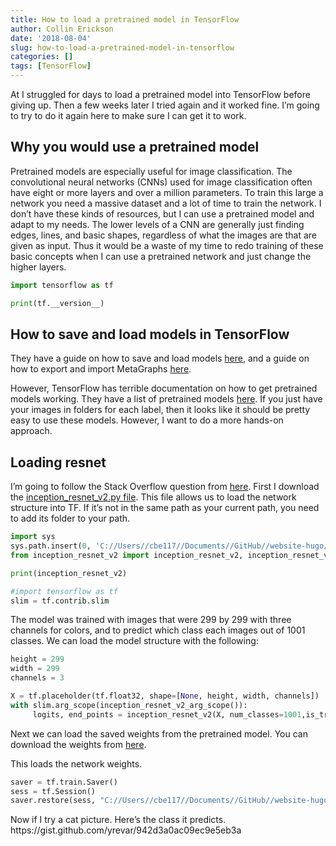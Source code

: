```yaml
---
title: How to load a pretrained model in TensorFlow
author: Collin Erickson
date: '2018-08-04'
slug: how-to-load-a-pretrained-model-in-tensorflow
categories: []
tags: [TensorFlow]
---
```


At I struggled for days to load a pretrained model into
TensorFlow before giving up.
Then a few weeks later I tried again and it worked fine.
I'm going to try to do it again here to make sure
I can get it to work.

## Why you would use a pretrained model

Pretrained models are especially useful for image classification.
The convolutional neural networks (CNNs) used for image classification
often have eight or more layers and over a million parameters.
To train this large a network you need a massive dataset
and a lot of time to train the network.
I don't have these kinds of resources,
but I can use a pretrained model and adapt to my needs.
The lower levels of a CNN are generally just finding
edges, lines, and basic shapes, regardless of what the
images are that are given as input.
Thus it would be a waste of my time to redo training of
these basic concepts when I can use a pretrained network
and just change the higher layers.

```python
import tensorflow as tf
```

```python
print(tf.__version__)
```

## How to save and load models in TensorFlow

They have a guide on how to save and load models
[here](https://www.tensorflow.org/guide/saved_model),
and a guide on how to export and import MetaGraphs
[here](https://www.tensorflow.org/api_guides/python/meta_graph).


However, TensorFlow has terrible documentation on how to get
pretrained models working.
They have a list of pretrained models
[here](https://github.com/tensorflow/models/tree/master/research/slim).
If you just have your images in folders for each label,
then it looks like it should be pretty easy to use these models.
However, I want to do a more hands-on approach.


## Loading resnet

I'm going to follow the Stack Overflow question from
[here](https://stackoverflow.com/questions/39969751/how-to-load-pre-trained-tensorflow-model-named-inception-by-google/43677411).
First I download the 
[inception_resnet_v2.py file](https://github.com/tensorflow/models/blob/master/research/slim/nets/inception_resnet_v2.py).
This file allows us to load the network structure into TF.
If it's not in the same path as your current path,
you need to add its folder to your path.

```python
import sys
sys.path.insert(0, 'C://Users//cbe117//Documents//GitHub//website-hugo//static//post//2018-08-04-how-to-load-a-pretrained-model-in-tensorflow')
from inception_resnet_v2 import inception_resnet_v2, inception_resnet_v2_arg_scope
```


```python
print(inception_resnet_v2)
```

```python
#import tensorflow as tf
slim = tf.contrib.slim
```


The model was trained with images that were 299 by 299
with three channels for colors, and to predict which class each
images out of 1001 classes.
We can load the model structure with the following:

```python
height = 299
width = 299
channels = 3

X = tf.placeholder(tf.float32, shape=[None, height, width, channels])
with slim.arg_scope(inception_resnet_v2_arg_scope()):
     logits, end_points = inception_resnet_v2(X, num_classes=1001,is_training=False)
```


Next we can load the saved weights from the pretrained model.
You can download the weights from 
[here](https://github.com/tensorflow/models/tree/master/research/slim).

This loads the network weights.

```python
saver = tf.train.Saver()
sess = tf.Session()
saver.restore(sess, "C://Users//cbe117//Documents//GitHub//website-hugo//static//post//2018-08-04-how-to-load-a-pretrained-model-in-tensorflow//inception_resnet_v2_2016_08_30.ckpt")
```


Now if I try a cat picture.
Here's the class it predicts.
https://gist.github.com/yrevar/942d3a0ac09ec9e5eb3a

